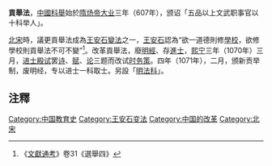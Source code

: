 '''貢舉法'''，[[中國|中國]][[科舉|科舉]]始於[[隋炀帝|隋炀帝]][[大业_(年号)|大业]]三年（607年），颁诏「五品以上文武职事官以十科举人」。

[[北宋|北宋]]時，議更貢舉法成為[[王安石變法|王安石變法]]之一，[[王安石|王安石]]認為“欲一道德則修[[學校|學校]]，欲修學校則貢舉法不可不變”<ref>《[[文獻通考|文獻通考]]》卷31《選舉四》</ref>。改革貢舉法，廢[[明經|明經]]、存[[進士|進士]]，[[熙宁|熙宁]]三年（1070年）三月，[[进士|进士]][[殿试|殿试]]罢[[诗|诗]]、[[赋|赋]]、[[论|论]]三题而改试[[时务策|时务策]]。四年（1071年），二月，颁新贡举制，废明经，专以进士一科取士。另設「[[明法科|明法科]]」。

==注釋==
<div class="references-small">
<references />
</div>

{{熙寧變法}} 

[[Category:中国教育史|Category:中国教育史]]
[[Category:王安石变法|Category:王安石变法]]
[[Category:中国的改革|Category:中国的改革]]
[[Category:北宋|Category:北宋]]